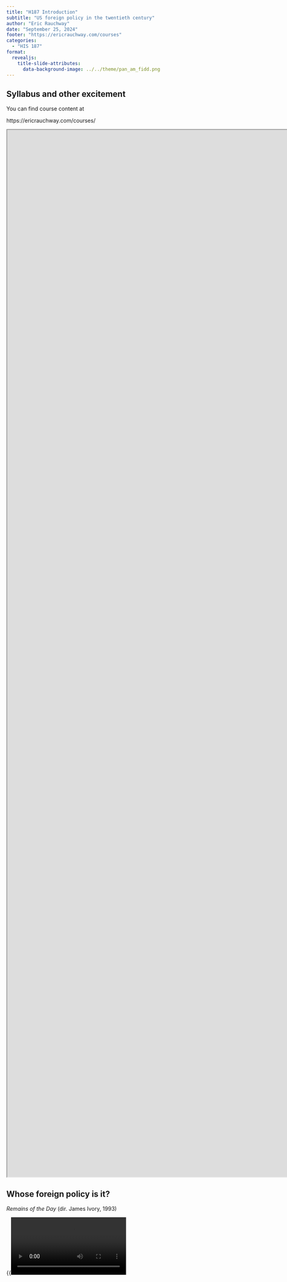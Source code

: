 ```yaml
---
title: "H187 Introduction"
subtitle: "US foreign policy in the twentieth century"
author: "Eric Rauchway"
date: "September 25, 2024"
footer: "https://ericrauchway.com/courses"
categories: 
  - "HIS 187"
format:
  revealjs: 
    title-slide-attributes: 
      data-background-image: ../../theme/pan_am_fidd.png
---
```


## Syllabus and other excitement
You can find course content at

https://ericrauchway.com/courses/

::: {.content-visible when-format="revealjs"}
<iframe width=1920px height=70% src="https://erauchway.github.io/present/187/syllabus_187.html">
</iframe>
:::

## Whose foreign policy is it?

*Remains of the Day* (dir. James Ivory, 1993)

::: {.content-visible when-format="revealjs"}
{{<video src="../media/remains_unable.mp4">}}
:::